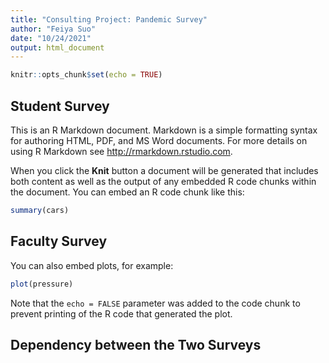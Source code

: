 ```yaml
---
title: "Consulting Project: Pandemic Survey"
author: "Feiya Suo"
date: "10/24/2021"
output: html_document
---
```


```r
knitr::opts_chunk$set(echo = TRUE)
```

## Student Survey

This is an R Markdown document. Markdown is a simple formatting syntax for authoring HTML, PDF, and MS Word documents. For more details on using R Markdown see <http://rmarkdown.rstudio.com>.

When you click the **Knit** button a document will be generated that includes both content as well as the output of any embedded R code chunks within the document. You can embed an R code chunk like this:

```r
summary(cars)
```

## Faculty Survey

You can also embed plots, for example:

```r
plot(pressure)
```

Note that the `echo = FALSE` parameter was added to the code chunk to prevent printing of the R code that generated the plot.

## Dependency between the Two Surveys

